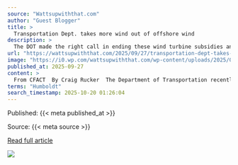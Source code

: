 ```yaml
---
source: "Wattsupwiththat.com"
author: "Guest Blogger"
title: >
  Transportation Dept. takes more wind out of offshore wind
description: >
  The DOT made the right call in ending these wind turbine subsidies and redirecting the money to where it’s really needed.
url: "https://wattsupwiththat.com/2025/09/27/transportation-dept-takes-more-wind-out-of-offshore-wind/"
image: "https://i0.wp.com/wattsupwiththat.com/wp-content/uploads/2025/09/207095241_m.webp?fit=1024%2C512&quality=75&ssl=1"
published_at: 2025-09-27
content: >
  From CFACT  By Craig Rucker  The Department of Transportation recently scuttled $679 million in federal funding for coastal port projects intended to support the heavily subsidized offshore wind indu… [+5305 chars]
terms: "Humboldt"
search_timestamp: 2025-10-20 01:26:04
---
```



Published: {{< meta published_at >}}


Source: {{< meta source >}}


[Read full article]({{< meta url >}}){target='_blank'}



![](`r rmarkdown::metadata$image[1]`)
